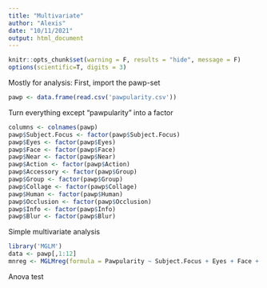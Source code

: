 ```yaml
---
title: "Multivariate"
author: "Alexis"
date: "10/11/2021"
output: html_document
---
```


```r
knitr::opts_chunk$set(warning = F, results = "hide", message = F)
options(scientific=T, digits = 3) 
```

Mostly for analysis:
First, import the pawp-set


```r
pawp <- data.frame(read.csv('pawpularity.csv'))
```

Turn everything except "pawpularity" into a factor

```r
columns <- colnames(pawp)
pawp$Subject.Focus <- factor(pawp$Subject.Focus)
pawp$Eyes <- factor(pawp$Eyes)
pawp$Face <- factor(pawp$Face)
pawp$Near <- factor(pawp$Near)
pawp$Action <- factor(pawp$Action)
pawp$Accessory <- factor(pawp$Group)
pawp$Group <- factor(pawp$Group)
pawp$Collage <- factor(pawp$Collage)
pawp$Human <- factor(pawp$Human)
pawp$Occlusion <- factor(pawp$Occlusion)
pawp$Info <- factor(pawp$Info)
pawp$Blur <- factor(pawp$Blur)
```

Simple multivariate analysis
```r
library('MGLM')
data <- pawp[,1:12]
mnreg <- MGLMreg(formula = Pawpularity ~ Subject.Focus + Eyes + Face + Near + Action + Accessory + Group + Collage + Human + Occlusion + Info + Blur , data = pawp, display = T)
```

Anova test 
